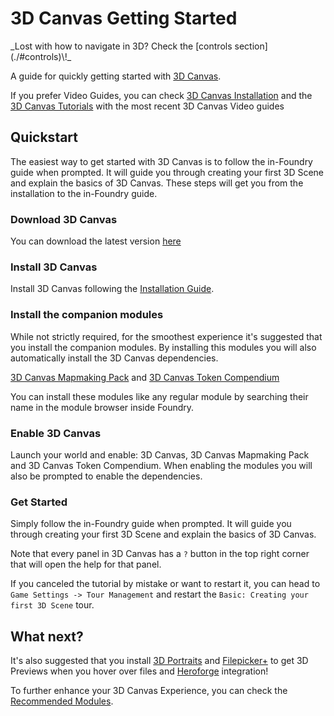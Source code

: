 
# 3D Canvas Getting Started

<Callout type="info" emoji="ℹ️">
_Lost with how to navigate in 3D? Check the [controls section](./#controls)\!_
</Callout>

A guide for quickly getting started with [3D Canvas](./).

If you prefer Video Guides, you can check [3D Canvas Installation](https://youtu.be/eHzUG64EMJk) and the [3D Canvas Tutorials](https://youtube.com/playlist?list=PLbNUuLLqMgaBfNAyYb6mhg4pR4bPcHXqM) with the most recent 3D Canvas Video guides

## Quickstart

The easiest way to get started with 3D Canvas is to follow the in-Foundry guide when prompted. It will guide you through creating your first 3D Scene and explain the basics of 3D Canvas. These steps will get you from the installation to the in-Foundry guide.

<section className='steps-container-h3'>

### Download 3D Canvas

You can download the latest version [here](https://theripper93.com/module/levels-3d-preview)

### Install 3D Canvas

Install 3D Canvas following the [Installation Guide](https://theripper93.com/info/installation).

### Install the companion modules

While not strictly required, for the smoothest experience it's suggested that you install the companion modules.
By installing this modules you will also automatically install the 3D Canvas dependencies.

[3D Canvas Mapmaking Pack](./canvas3dcompendium) and [3D Canvas Token Compendium](./canvas3dtokencompendium)

You can install these modules like any regular module by searching their name in the module browser inside Foundry.

### Enable 3D Canvas

Launch your world and enable: 3D Canvas, 3D Canvas Mapmaking Pack and 3D Canvas Token Compendium.
When enabling the modules you will also be prompted to enable the dependencies.

### Get Started

Simply follow the in-Foundry guide when prompted. It will guide you through creating your first 3D Scene and explain the basics of 3D Canvas.

Note that every panel in 3D Canvas has a `?` button in the top right corner that will open the help for that panel.

If you canceled the tutorial by mistake or want to restart it, you can head to `Game Settings -> Tour Management` and restart the `Basic: Creating your first 3D Scene` tour.

</section>

## What next?

It's also suggested that you install [3D Portraits](./three-actor-portrait) and
[Filepicker+](../premium/filepicker-plus) to get
3D Previews when you hover over files
and [Heroforge](https://www.heroforge.com/) integration!

To further enhance your 3D Canvas Experience, you can check the
[Recommended Modules](./#modules).
